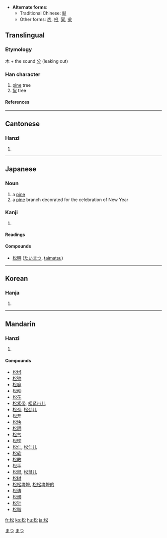 * '''Alternate forms''': 
** Traditional Chinese: [[鬆]]
** Other forms: [[枩]], [[柗]], [[梥]], [[枀]]

==Translingual==
===Etymology===
木 + the sound [[公]] (leaking out)
===Han character===
{{Han char|rn=75|rad=木|as=04|sn=8|four=4893<sub>2</sub>|canj=木金戈 (DCI)}}
# [[pine]] tree
# [[fir]] tree
====References====
{{Han ref|kx=0514.110|dkj=14516|dj=0901.140|hdz=21173.050|uh=677E|ud=26494|bh=AA51|bd=43601}}

----
==Cantonese==
===Hanzi===
{{yue-hanzi|jyut=|y=chung4}}
# {{defn|Cantonese}}

----
==Japanese==
===Noun===
[[Category:1000 Japanese basic words|まつ]]
{{ja-noun|k|hira=まつ|rom=matsu}}
# a [[pine]]
# a [[pine]] branch decorated for the celebration of New Year
[[Category:ja:Plants|まつ]]

===Kanji===
{{ja-kanji|grade=|rs=木04}}
# {{defn|Japanese}} 
====Readings====
{{ja-readings|on=[[しょう]] (shō)|kun=[[まつ]] (matsu)}}

====Compounds====
*[[松明]] ([[たいまつ]], [[taimatsu]])
----
==Korean==
===Hanja===
{{ko-hanja|hangeul=송|eumhun=|rv=song|mr=song|y=song}}
# {{defn|Korean}}

----
==Mandarin==
===Hanzi===
{{cmn-hanzi|tra=鬆|pin=[[sōng]] (song1)|wg=sung<sup>1</sup>}}
# {{defn|Mandarin}}

====Compounds====
*[[松绑]]
*[[松弛]]
*[[松脆]]
*[[松动]]
*[[松花]]
*[[松紧带]], [[松紧带儿]]
*[[松劲]], [[松劲儿]]
*[[松开]]
*[[松快]]
*[[松明]]
*[[松气]]
*[[松球]]
*[[松仁]], [[松仁儿]]
*[[松软]]
*[[松散]]
*[[松手]]
*[[松鼠]], [[松鼠儿]]
*[[松树]]
*[[松松垮垮]], [[松松垮垮的]]
*[[松涛]]
*[[松烟]]
*[[松针]]
*[[松脂]]

[[fr:松]]
[[ko:松]]
[[hu:松]]
[[ja:松]]